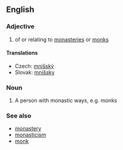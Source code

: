 ==English==

===Adjective===
#of or relating to [[monastery|monasteries]] or [[monk]]s

====Translations====
*Czech: [[mnišský]]
*Slovak: [[mníšsky]]


===Noun===
#A person with monastic ways, e.g. monks

===See also===
*[[monastery]]
*[[monasticism]]
*[[monk]]